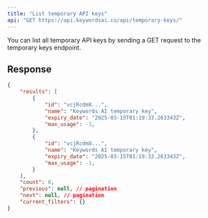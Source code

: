 ```yaml
---
title: "List temporary API keys"
api: "GET https://api.keywordsai.co/api/temporary-keys/"
---
```


You can list all temporary API keys by sending a GET request to the temporary keys endpoint.

## Response

```json
{
    "results": [
        {
            "id": "vcjRcdm8...",
            "name": "Keywords AI temporary key",
            "expiry_date": "2025-03-15T01:19:33.263343Z",
            "max_usage": -1,
        },
        {
            "id": "vcjRcdm8...",
            "name": "Keywords AI temporary key",
            "expiry_date": "2025-03-15T01:19:33.263343Z",
            "max_usage": -1,
        }
    ],
    "count": 0,
    "previous": null, // pagination
    "next": null, // pagination
    "current_filters": {}
}